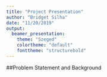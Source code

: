 ```yaml
---
title: "Project Presentation"
author: "Bridget Silha"
date: "11/20/2019"
output:
  beamer_presentation:
    theme: "Szeged"
    colortheme: "default"
    fonttheme: "structurebold"
---
```


##Problem Statement and Background

